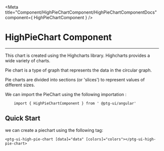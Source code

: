 


<Meta title="Component/HighPieChartComponent/HighPieChartComponentDocs" component={ HighPieChartComponent }    />

 # HighPieChart Component

 ---

This chart is created using the Highcharts library. Highcharts provides a wide variety of charts.  

Pie chart is a type of graph that represents the data in the circular graph.

Pie charts are divided into sections (or 'slices') to represent values of different sizes.


We can import the PieChart  using the following importation : 
```
    import { HighPieChartComponent } from ' @ptg-ui/angular'

```    


 
## Quick Start

we can create a piechart using the following tag: 

```
<ptg-ui-high-pie-chart [data]="data" [colors]="colors"></ptg-ui-high-pie-chart>
```


